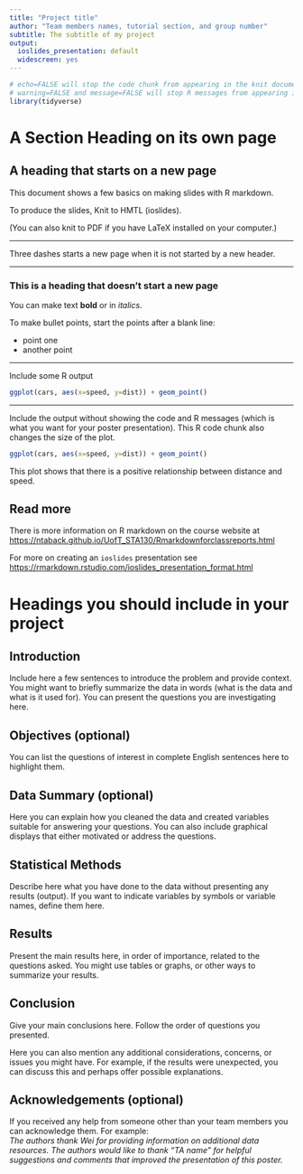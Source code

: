 ---
title: "Project title"
author: "Team members names, tutorial section, and group number"
subtitle: The subtitle of my project
output:
  ioslides_presentation: default
  widescreen: yes
---


```{r, echo=FALSE, message=FALSE, warning=FALSE}
# echo=FALSE will stop the code chunk from appearing in the knit document
# warning=FALSE and message=FALSE will stop R messages from appearing in the knit document
library(tidyverse)
```

# A Section Heading on its own page

## A heading that starts on a new page

This document shows a few basics on making slides with R markdown.

To produce the slides, Knit to HMTL (ioslides).

(You can also knit to PDF if you have LaTeX installed on your computer.)


---

Three dashes starts a new page when it is not started by a new header.

---

### This is a heading that doesn't start a new page

You can make text **bold** or in *italics*.

To make bullet points, start the points after a blank line:
 
- point one
- another point


---

Include some R output

```{r}
ggplot(cars, aes(x=speed, y=dist)) + geom_point()
```

---

Include the output without showing the code and R messages (which is what you want for your poster presentation).  This R code chunk also changes the size of the plot.

```{r, echo=FALSE, message=FALSE, warning=FALSE, fig.height=3}
ggplot(cars, aes(x=speed, y=dist)) + geom_point()
```

This plot shows that there is a positive relationship between distance and speed.

## Read more

There is more information on R markdown on the course website at [https://ntaback.github.io/UofT_STA130/Rmarkdownforclassreports.html](https://ntaback.github.io/UofT_STA130/Rmarkdownforclassreports.html)

For more on creating an `ioslides` presentation see [https://rmarkdown.rstudio.com/ioslides_presentation_format.html](https://rmarkdown.rstudio.com/ioslides_presentation_format.html)

# Headings you should include in your project

## Introduction

Include here a few sentences to introduce the problem and provide context. You might want to briefly summarize the data in words (what is the data and what is it used for). You can present the questions you are investigating here. 


## Objectives (optional)

You can list the questions of interest in complete English sentences here to highlight them. 

## Data Summary (optional)

Here you can explain how you cleaned the data and created variables suitable for answering your questions. 
You can also include graphical displays that either motivated or address the questions.

## Statistical Methods

Describe here what you have done to the data without presenting any results (output). If you want to indicate variables by symbols or variable names, define them here. 

## Results

Present the main results here, in order of importance, related to the questions asked. You might use tables or graphs, or other ways to summarize your results.

## Conclusion

Give your main conclusions here. Follow the order of questions you presented. 

Here you can also mention any additional considerations, concerns, or issues you might have. For example, if the results were unexpected, you can discuss this and perhaps offer possible explanations.

## Acknowledgements (optional)

If you received any help from someone other than your team members you can acknowledge them. For example:   
*The authors thank Wei for providing information on additional data resources. The authors would like to thank "TA name" for helpful suggestions and comments that improved the presentation of this poster.*



